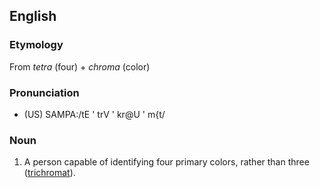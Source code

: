 ==English==

===Etymology===
From ''tetra'' (four) + ''chroma'' (color)

===Pronunciation===
*(US) SAMPA:/tE ' trV ' kr@U ' m{t/

===Noun===
{{en-noun}}

# {{cattag|fiction}} A person capable of identifying four primary colors, rather than three ([[trichromat]]).